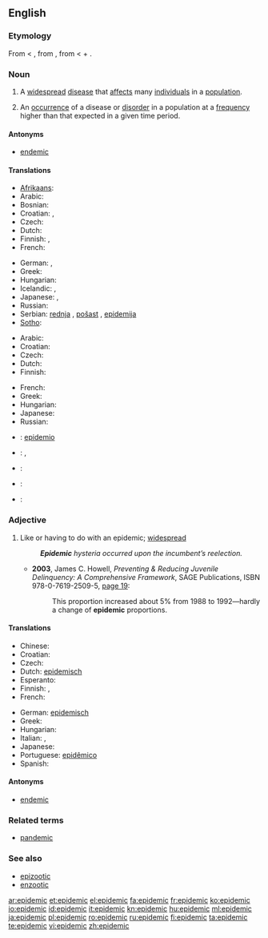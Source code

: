 ==English==
{{wikipedia}}

===Etymology===
From {{etyl|fr|en}} {{term|épidémique|lang=fr}} < {{term|épidémie|lang=fr}}, from {{etyl|la|en}} {{term|epidemia|lang=la}}, from {{etyl|grc|en}} {{term|ἐπιδήμιος|tr=epidēmios|lang=grc}} < {{term|ἐπί|tr=epi||upon|lang=grc}} + {{term|δῆμος|tr=dēmos||people|lang=grc}}.

===Noun===
{{en-noun}}

# A [[widespread]] [[disease]] that [[affect]]s many [[individual]]s in a [[population]].
# {{context|Epidemiology}} An [[occurrence]] of a disease or [[disorder]] in a population at a [[frequency]] higher than that expected in a given time period.

====Antonyms====
* [[endemic]]

====Translations====
{{trans-top|widespread disease}}
* [[Afrikaans]]: {{t-|af|epidemie|xs=Afrikaans}}
* Arabic: {{t|ar|وباء|m|tr=wabaa'}}
* Bosnian: {{t-|bs|epidemija}}
* Croatian: {{t-|hr|epidemija|f|alt=epidèmija}}, {{t-|hr|pošast|f|alt=pȍšāst}}
* Czech: {{t+|cs|epidemie|f}}
* Dutch: {{t+|nl|epidemie}}
* Finnish: {{t+|fi|kulkutauti}}, {{t+|fi|epidemia}}
* French: {{t+|fr|épidémie}}
{{trans-mid}}
* German: {{t+|de|Epidemie|f}}, {{t+|de|Seuche|f}}
* Greek: {{t+|el|επιδημία|f|tr=epiδimía}}
* Hungarian: {{t+|hu|járvány}}
* Icelandic: {{t+|is|faraldur|m}},  {{t|is|farsótt|f}}
* Japanese: {{t+|ja|伝染病|tr=densenbyō}}, {{t+|ja|疫病|tr=ekibyō}}
* Russian: {{t|ru|эпидемия|f|tr=epidémija}}
* Serbian: [[rednja]] {{f}}, [[pošast]] {{f}}, [[epidemija]] {{f}}
* [[Sotho]]: {{t|st|sewa|xs=Sotho}}
{{trans-bottom}}

{{trans-top|occurrence of such disease}}
* Arabic: {{t|ar|وباء|m|tr=wabaa'}}
* Croatian: {{t-|hr|epidemija|f|alt=epidèmija}}
* Czech: {{t+|cs|epidemie|f}}
* Dutch: {{t+|nl|epidemie}}
* Finnish: {{t+|fi|epidemia}}
{{trans-mid}}
* French: {{t+|fr|épidémie}}
* Greek: {{t+|el|επιδημία|f|tr=epiδimía}}
* Hungarian: {{t+|hu|járvány}}
* Japanese: {{t|ja|エピデミック|tr=epidemikku}}
* Russian: {{t|ru|эпидемия|f|tr=epidémija}}
{{trans-bottom}}

{{checktrans-top}}
* {{ttbc|Esperanto}}: [[epidemio]]
* {{ttbc|Italian}}: {{t-|it|epidemia|f}}, {{t+|it|contagio|m}}
{{trans-mid}}
* {{ttbc|Polish}}: {{t+|pl|epidemia}}
* {{ttbc|Portuguese}}: {{t+|pt|epidemia|f}}
* {{ttbc|Spanish}}: {{t-|es|epidemia|f}}
{{trans-bottom}}

===Adjective===
{{en-adj}}

# Like or having to do with an epidemic; [[widespread]]
#: '''''Epidemic''' hysteria occurred upon the incumbent’s reelection.''
#* '''2003''', James C. Howell, ''Preventing & Reducing Juvenile Delinquency: A Comprehensive Framework'', SAGE Publications, ISBN 978-0-7619-2509-5, [http://books.google.com/books?id=kICmv_FbUjcC&pg=PA19&dq=epidemic page 19]:
#*: This proportion increased about 5% from 1988 to 1992—hardly a change of '''epidemic''' proportions.

====Translations====
{{trans-top|like an epidemic}}
* Chinese: {{t-|cmn|流行性|tr=liúxíngxìng|sc=Hani}}
* Croatian: {{t-|hr|epidemijski|alt=epidèmījskī}}
* Czech: {{t-|cs|epidemický}}
* Dutch: [[epidemisch]]
* Esperanto: {{t-|eo|epidemia|xs=Esperanto}}
* Finnish: {{t-|fi|epideeminen}}, {{t-|fi|kulkutaudinomainen}}
* French: {{t+|fr|épidémique}}
{{trans-mid}}
* German: [[epidemisch]]
* Greek: {{t|el|επιδημικός}}
* Hungarian: {{t|hu|járványos}}
* Italian: {{t+|it|epidemico|m}}, {{t+|it|epidemica|f}}
* Japanese: {{t-|ja|流行性|tr=ryūkōsei}}
* Portuguese: [[epidêmico]]
* Spanish: {{t+|es|epidémico}}
{{trans-bottom}}

====Antonyms====
* [[endemic]]

===Related terms===
* [[pandemic]]

===See also===
* [[epizootic]]
* [[enzootic]]

[[ar:epidemic]]
[[et:epidemic]]
[[el:epidemic]]
[[fa:epidemic]]
[[fr:epidemic]]
[[ko:epidemic]]
[[io:epidemic]]
[[id:epidemic]]
[[it:epidemic]]
[[kn:epidemic]]
[[hu:epidemic]]
[[ml:epidemic]]
[[ja:epidemic]]
[[pl:epidemic]]
[[ro:epidemic]]
[[ru:epidemic]]
[[fi:epidemic]]
[[ta:epidemic]]
[[te:epidemic]]
[[vi:epidemic]]
[[zh:epidemic]]